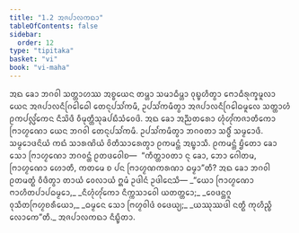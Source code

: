 ```yaml
---
title: "1.2 ᩋᨩᨸᩣᩃᨠᨳᩣ"
tableOfContents: false
sidebar:
  order: 12
type: "tipitaka"
basket: "vi"
book: "vi-maha"
---
```



<DynamicBreadcrumb />

<Division number="4" book="vi-maha">

<Paragraph number="14" book="vi-maha">
ᩋᨳ ᨡᩮᩣ ᨽᨣᩅᩤ ᩈᨲ᩠ᨲᩣᩉᩔ ᩋᨧ᩠ᨧᨿᩮᨶ ᨲᨾ᩠ᩉᩣ ᩈᨾᩣᨵᩥᨾ᩠ᩉᩣ ᩅᩩᨭ᩠ᨮᩉᩥᨲ᩠ᩅᩣ ᨻᩮᩣᨵᩥᩁᩩᨠ᩠ᨡᨾᩪᩃᩣ ᨿᩮᨶ ᩋᨩᨸᩣᩃᨶᩥᨣᩕᩮᩤᨵᩮᩤ ᨲᩮᨶᩩᨸᩈᩘᨠᨾᩥ, ᩏᨸᩈᩘᨠᨾᩥᨲ᩠ᩅᩣ ᩋᨩᨸᩣᩃᨶᩥᨣᩕᩮᩤᨵᨾᩪᩃᩮ ᩈᨲ᩠ᨲᩣᩉᩴ ᩑᨠᨸᩃᩖᩘᨠᩮᨶ ᨶᩥᩈᩦᨴᩥ ᩅᩥᨾᩩᨲ᩠ᨲᩥᩈᩩᨡᨸᨭᩥᩈᩴᩅᩮᨴᩦ. ᩋᨳ ᨡᩮᩣ ᩋᨬ᩠ᨬᨲᩁᩮᩣ ᩉᩩᩴᩉᩩᩘᨠᨩᩣᨲᩥᨠᩮᩣ ᨻᩕᩣᩉ᩠ᨾᨱᩮᩣ ᨿᩮᨶ ᨽᨣᩅᩤ ᨲᩮᨶᩩᨸᩈᩘᨠᨾᩥ. ᩏᨸᩈᩘᨠᨾᩥᨲ᩠ᩅᩣ ᨽᨣᩅᨲᩣ ᩈᨴ᩠ᨵᩥᩴ ᩈᨾ᩠ᨾᩮᩣᨴᩥ. ᩈᨾ᩠ᨾᩮᩣᨴᨶᩦᨿᩴ ᨠᨳᩴ ᩈᩣᩁᨱᩦᨿᩴ ᩅᩦᨲᩥᩈᩣᩁᩮᨲ᩠ᩅᩣ ᩑᨠᨾᨶ᩠ᨲᩴ ᩋᨭ᩠ᨮᩣᩈᩥ. ᩑᨠᨾᨶ᩠ᨲᩴ ᨮᩥᨲᩮᩣ ᨡᩮᩣ ᩈᩮᩣ ᨻᩕᩣᩉ᩠ᨾᨱᩮᩣ ᨽᨣᩅᨶ᩠ᨲᩴ ᩑᨲᨴᩅᩮᩤᨧ—  “ᨠᩥᨲ᩠ᨲᩣᩅᨲᩣ ᨶᩩ ᨡᩮᩣ, ᨽᩮᩣ ᨣᩮᩤᨲᨾ, ᨻᩕᩣᩉ᩠ᨾᨱᩮᩣ ᩉᩮᩣᨲᩥ, ᨠᨲᨾᩮ ᨧ ᨸᨶ ᨻᩕᩣᩉ᩠ᨾᨱᨠᩁᨱᩣ ᨵᨾ᩠ᨾᩣ”ᨲᩥ? ᩋᨳ ᨡᩮᩣ ᨽᨣᩅᩤ ᩑᨲᨾᨲ᩠ᨳᩴ ᩅᩥᨴᩥᨲ᩠ᩅᩣ ᨲᩣᨿᩴ ᩅᩮᩃᩣᨿᩴ ᩍᨾᩴ ᩏᨴᩤᨶᩴ ᩏᨴᩤᨶᩮᩈᩥ—
</Paragraph>

<Paragraph number="15" type="verses" book="vi-maha">
_“ᨿᩮᩣ ᨻᩕᩣᩉ᩠ᨾᨱᩮᩣ ᨻᩣᩉᩥᨲᨸᩣᨸᨵᨾ᩠ᨾᩮᩣ,_  
_ᨶᩥᩉᩩᩴᩉᩩᩘᨠᩮᩣ ᨶᩥᨠ᩠ᨠᩈᩣᩅᩮᩤ ᨿᨲᨲ᩠ᨲᩮᩣ;_  
_ᩅᩮᨴᨶ᩠ᨲᨣᩪ ᩅᩩᩈᩥᨲᨻᩕᩉ᩠ᨾᨧᩁᩥᨿᩮᩣ,_  
_ᨵᨾ᩠ᨾᩮᨶ ᩈᩮᩣ ᨻᩕᩉ᩠ᨾᩅᩤᨴᩴ ᩅᨴᩮᨿ᩠ᨿ;_  
_ᨿᩔᩩᩔᨴᩤ ᨶᨲ᩠ᨳᩥ ᨠᩩᩉᩥᨬ᩠ᨧᩥ ᩃᩮᩣᨠᩮ”ᨲᩥ._  


</Paragraph>
</Division>

<Paragraph number="16" type="center" book="vi-maha">
ᩋᨩᨸᩣᩃᨠᨳᩣ ᨶᩥᨭ᩠ᨮᩥᨲᩣ.
</Paragraph>